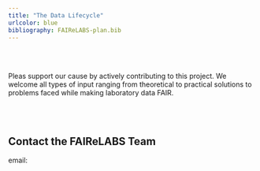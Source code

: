 ```yaml
---
title: "The Data Lifecycle"
urlcolor: blue
bibliography: FAIReLABS-plan.bib
---
```


</br>
</br>

Pleas support our cause by actively contributing to this project. We welcome all types of input ranging from theoretical to practical solutions to problems faced while making laboratory data FAIR.

</br>
</br>

## Contact the FAIReLABS Team

email: